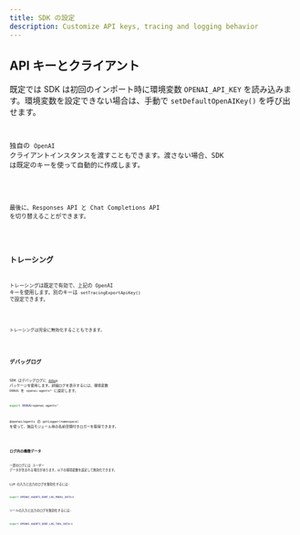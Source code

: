 ```yaml
---
title: SDK の設定
description: Customize API keys, tracing and logging behavior
---
```



## API キーとクライアント

既定では SDK は初回のインポート時に環境変数 `OPENAI_API_KEY` を読み込みます。環境変数を設定できない場合は、手動で `setDefaultOpenAIKey()` を呼び出せます。

<Code
  lang="typescript"
  code={setDefaultOpenAIKeyExample}
  title="Set default OpenAI key"
/>

独自の `OpenAI` クライアントインスタンスを渡すこともできます。渡さない場合、SDK は既定のキーを使って自動的に作成します。

<Code
  lang="typescript"
  code={setDefaultOpenAIClientExample}
  title="Set default OpenAI client"
/>

最後に、Responses API と Chat Completions API を切り替えることができます。

<Code lang="typescript" code={setOpenAIAPIExample} title="Set OpenAI API" />

## トレーシング

トレーシングは既定で有効で、上記の OpenAI キーを使用します。別のキーは `setTracingExportApiKey()` で設定できます。

<Code
  lang="typescript"
  code={setTracingExportApiKeyExample}
  title="Set tracing export API key"
/>

トレーシングは完全に無効化することもできます。

<Code
  lang="typescript"
  code={setTracingDisabledExample}
  title="Disable tracing"
/>

## デバッグログ

SDK はデバッグログに [`debug`](https://www.npmjs.com/package/debug) パッケージを使用します。詳細ログを表示するには、環境変数 `DEBUG` を `openai-agents*` に設定します。

```bash
export DEBUG=openai-agents*
```

`@openai/agents` の `getLogger(namespace)` を使って、独自モジュール用の名前空間付きロガーを取得できます。

<Code lang="typescript" code={getLoggerExample} title="Get logger" />

### ログ内の機微データ

一部のログには ユーザー データが含まれる場合があります。以下の環境変数を設定して無効化できます。

LLM の入力と出力のログを無効化するには:

```bash
export OPENAI_AGENTS_DONT_LOG_MODEL_DATA=1
```

ツールの入力と出力のログを無効化するには:

```bash
export OPENAI_AGENTS_DONT_LOG_TOOL_DATA=1
```
